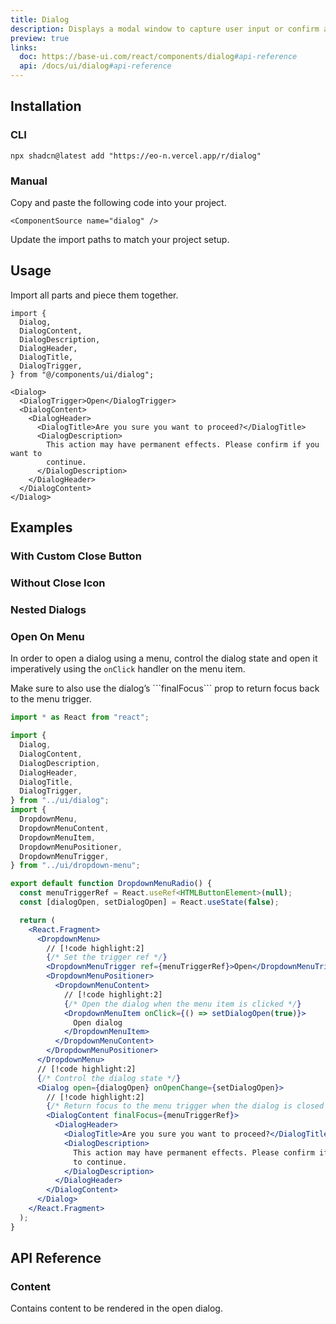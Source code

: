 ```yaml
---
title: Dialog
description: Displays a modal window to capture user input or confirm actions.
preview: true
links:
  doc: https://base-ui.com/react/components/dialog#api-reference
  api: /docs/ui/dialog#api-reference
---
```


<ComponentTabs name="dialog-demo" />

## Installation

### CLI

```package-install
npx shadcn@latest add "https://eo-n.vercel.app/r/dialog"
```

### Manual

<Steps>

  <Step>
    Copy and paste the following code into your project.

    <ComponentSource name="dialog" />

  </Step>
  
  <Step>Update the import paths to match your project setup.</Step>

</Steps>

## Usage

Import all parts and piece them together.

```tsx
import {
  Dialog,
  DialogContent,
  DialogDescription,
  DialogHeader,
  DialogTitle,
  DialogTrigger,
} from "@/components/ui/dialog";
```

```tsx
<Dialog>
  <DialogTrigger>Open</DialogTrigger>
  <DialogContent>
    <DialogHeader>
      <DialogTitle>Are you sure you want to proceed?</DialogTitle>
      <DialogDescription>
        This action may have permanent effects. Please confirm if you want to
        continue.
      </DialogDescription>
    </DialogHeader>
  </DialogContent>
</Dialog>
```

## Examples

### With Custom Close Button

<ComponentTabs name="dialog-custom-close-button" />

### Without Close Icon

<ComponentTabs name="dialog-with-no-x-button" />

### Nested Dialogs

<ComponentTabs name="dialog-nested" />

### Open On Menu

In order to open a dialog using a menu, control the dialog state and open it imperatively using the `onClick` handler on the menu item.

<Callout title="Return Focus Properly" type="warn">
  Make sure to also use the dialog’s ```finalFocus``` prop to return focus back
  to the menu trigger.
</Callout>

```jsx
import * as React from "react";

import {
  Dialog,
  DialogContent,
  DialogDescription,
  DialogHeader,
  DialogTitle,
  DialogTrigger,
} from "../ui/dialog";
import {
  DropdownMenu,
  DropdownMenuContent,
  DropdownMenuItem,
  DropdownMenuPositioner,
  DropdownMenuTrigger,
} from "../ui/dropdown-menu";

export default function DropdownMenuRadio() {
  const menuTriggerRef = React.useRef<HTMLButtonElement>(null);
  const [dialogOpen, setDialogOpen] = React.useState(false);

  return (
    <React.Fragment>
      <DropdownMenu>
        // [!code highlight:2]
        {/* Set the trigger ref */}
        <DropdownMenuTrigger ref={menuTriggerRef}>Open</DropdownMenuTrigger>
        <DropdownMenuPositioner>
          <DropdownMenuContent>
            // [!code highlight:2]
            {/* Open the dialog when the menu item is clicked */}
            <DropdownMenuItem onClick={() => setDialogOpen(true)}>
              Open dialog
            </DropdownMenuItem>
          </DropdownMenuContent>
        </DropdownMenuPositioner>
      </DropdownMenu>
      // [!code highlight:2]
      {/* Control the dialog state */}
      <Dialog open={dialogOpen} onOpenChange={setDialogOpen}>
        // [!code highlight:2]
        {/* Return focus to the menu trigger when the dialog is closed */}
        <DialogContent finalFocus={menuTriggerRef}>
          <DialogHeader>
            <DialogTitle>Are you sure you want to proceed?</DialogTitle>
            <DialogDescription>
              This action may have permanent effects. Please confirm if you want
              to continue.
            </DialogDescription>
          </DialogHeader>
        </DialogContent>
      </Dialog>
    </React.Fragment>
  );
}
```

## API Reference

### Content

Contains content to be rendered in the open dialog.

<AutoTypeTable path="./types/docs/dialog.ts" name="ContentProps" />
